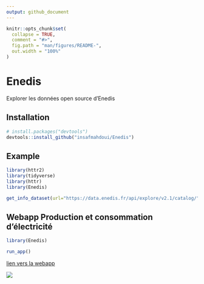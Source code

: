 ```yaml
---
output: github_document
---
```


<!-- README.md is generated from README.Rmd. Please edit that file -->

```r
knitr::opts_chunk$set(
  collapse = TRUE,
  comment = "#>",
  fig.path = "man/figures/README-",
  out.width = "100%"
)
```

# Enedis

<!-- badges: start -->
<!-- badges: end -->

Explorer les données open source d'Enedis

## Installation


``` r
# install.packages("devtools")
devtools::install_github("insafmahdoui/Enedis")
```

## Example


```r
library(httr2)
library(tidyverse)
library(httr)
library(Enedis)

get_info_dataset(url="https://data.enedis.fr/api/explore/v2.1/catalog/",data_id="production-electrique-par-filiere-a-la-maille-departement")
```


## Webapp Production et consommation d'électricité 


```r
library(Enedis)

run_app()

```

[lien vers la webapp](https://insaf.shinyapps.io/Enedis/)

![](https://raw.githubusercontent.com/insafmahdoui/Enedis/main/inst/webapp/exemple.PNG)

